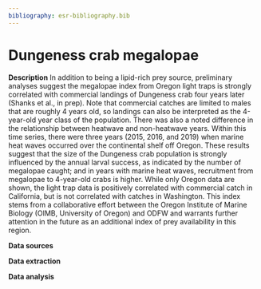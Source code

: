 ```yaml
---
bibliography: esr-bibliography.bib
---
```


# Dungeness crab megalopae

**Description** In addition to being a lipid-rich prey source, preliminary analyses suggest the megalopae index from Oregon light traps is strongly correlated with commercial landings of Dungeness crab four years later (Shanks et al., in prep). Note that commercial catches are limited to males that are roughly 4 years old, so landings can also be interpreted as the 4-year-old year class of the population. There was also a noted difference in the relationship between heatwave and non-heatwave years. Within this time series, there were three years (2015, 2016, and 2019) when marine heat waves occurred over the continental shelf off Oregon. These results suggest that the size of the Dungeness crab population is strongly influenced by the annual larval success, as indicated by the number of megalopae caught; and in years with marine heat waves, recruitment from megalopae to 4-year-old crabs is higher. While only Oregon data are shown, the light trap data is positively correlated with commercial catch in California, but is not correlated with catches in Washington. This index stems from a collaborative effort between the Oregon Institute of Marine Biology (OIMB, University of Oregon) and ODFW and warrants further attention in the future as an additional index of prey availability in this region.

**Data sources**

**Data extraction**

**Data analysis**
